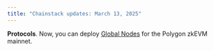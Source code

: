 ```yaml
---
title: "Chainstack updates: March 13, 2025"
---
```

**Protocols**. Now, you can deploy [Global Nodes](/docs/global-elastic-node) for the Polygon zkEVM mainnet.
